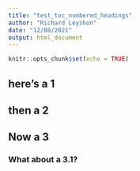 ```yaml
---
title: "test_toc_numbered_headings"
author: "Richard Leyshon"
date: "12/08/2021"
output: html_document
---
```


```r
knitr::opts_chunk$set(echo = TRUE)
```

## here's a 1

## then a 2

## Now a 3

### What about a 3.1?